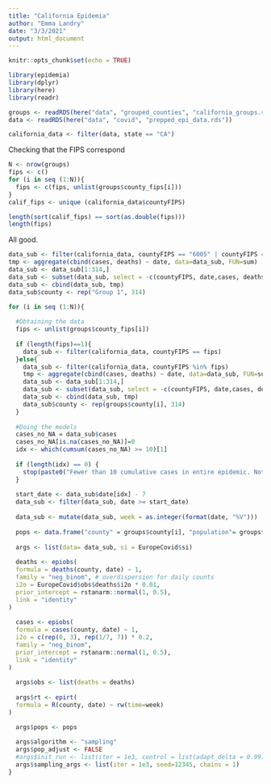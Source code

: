 ```yaml
---
title: "California Epidemia"
author: "Emma Landry"
date: "3/3/2021"
output: html_document
---
```


```r
knitr::opts_chunk$set(echo = TRUE)
```

```r
library(epidemia)
library(dplyr)
library(here)
library(readr)
```


```r
groups <- readRDS(here("data", "grouped_counties", "california_groups.rds"))
data <- readRDS(here("data", "covid", "prepped_epi_data.rds"))
```

```r
california_data <- filter(data, state == "CA")
```

Checking that the FIPS correspond
```r
N <- nrow(groups)
fips <- c()
for (i in seq (1:N)){
  fips <- c(fips, unlist(groups$county_fips[i]))
}
calif_fips <- unique (california_data$countyFIPS)
```

```r
length(sort(calif_fips) == sort(as.double(fips)))
length(fips)
```
All good.

```r
data_sub <- filter(california_data, countyFIPS == "6005" | countyFIPS == "6007")
tmp <- aggregate(cbind(cases, deaths) ~ date, data=data_sub, FUN=sum)
data_sub <- data_sub[1:314,]
data_sub <- subset(data_sub, select = -c(countyFIPS, date,cases, deaths, state))
data_sub <- cbind(data_sub, tmp)
data_sub$county <- rep("Group 1", 314)
```


```r
for (i in seq (1:N)){
  
  #Obtaining the data
  fips <- unlist(groups$county_fips[i])
  
  if (length(fips)==1){
    data_sub <- filter(california_data, countyFIPS == fips)
  }else{
    data_sub <- filter(california_data, countyFIPS %in% fips)
    tmp <- aggregate(cbind(cases, deaths) ~ date, data=data_sub, FUN=sum)
    data_sub <- data_sub[1:314,]
    data_sub <- subset(data_sub, select = -c(countyFIPS, date,cases, deaths, state))
    data_sub <- cbind(data_sub, tmp)
    data_sub$county <- rep(groups$county[i], 314)
  }
  
  #Doing the models
  cases_no_NA = data_sub$cases
  cases_no_NA[is.na(cases_no_NA)]=0
  idx <- which(cumsum(cases_no_NA) >= 10)[1]
  
  if (length(idx) == 0) {
    stop(paste0("Fewer than 10 cumulative cases in entire epidemic. Not modeling."))
  }
  
  start_date <- data_sub$date[idx] - 7
  data_sub <- filter(data_sub, date >= start_date)
  
  data_sub <- mutate(data_sub, week = as.integer(format(date, "%V")))
  
  pops <- data.frame("county" = groups$county[i], "population"= groups$population[i])
  
  args <- list(data= data_sub, si = EuropeCovid$si)
  
  deaths <- epiobs(
  formula = deaths(county, date) ~ 1,
  family = "neg_binom", # overdispersion for daily counts
  i2o = EuropeCovid$obs$deaths$i2o * 0.01,
  prior_intercept = rstanarm::normal(1, 0.5),
  link = "identity"
)
  
  cases <- epiobs(
  formula = cases(county, date) ~ 1,
  i2o = c(rep(0, 3), rep(1/7, 7)) * 0.2,
  family = "neg_binom",
  prior_intercept = rstanarm::normal(1, 0.5),
  link = "identity"
)
  
  args$obs <- list(deaths = deaths)
  
  args$rt <- epirt(
  formula = R(county, date) ~ rw(time=week)
)

  args$pops <- pops
  
  args$algorithm <- "sampling"
  args$pop_adjust <- FALSE
  #args$init_run <- list(iter = 1e3, control = list(adapt_delta = 0.99), chains=1)
  args$sampling_args <- list(iter = 1e3, seed=12345, chains = 1)
}
```

